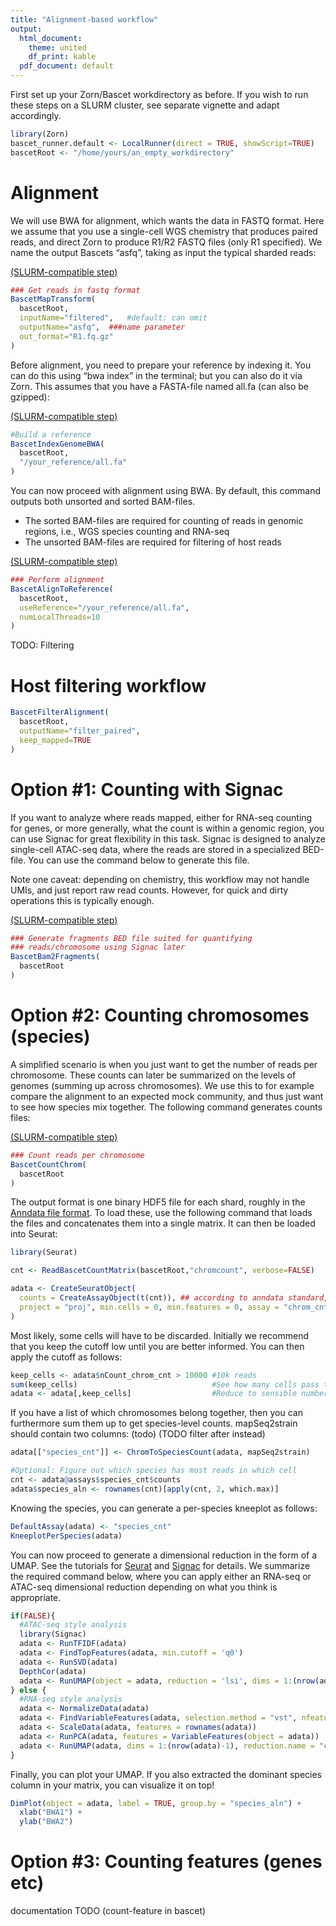 ```yaml
---
title: "Alignment-based workflow"
output:
  html_document:
    theme: united
    df_print: kable
  pdf_document: default
---
```




First set up your Zorn/Bascet workdirectory as before. If you wish to run
these steps on a SLURM cluster, see separate vignette and adapt accordingly.

```r
library(Zorn)
bascet_runner.default <- LocalRunner(direct = TRUE, showScript=TRUE)
bascetRoot <- "/home/yours/an_empty_workdirectory"
```

# Alignment

We will use BWA for alignment, which wants the data in FASTQ format. Here we assume that you use a single-cell
WGS chemistry that produces paired reads, and direct Zorn to produce R1/R2 FASTQ files (only R1 specified).
We name the output Bascets "asfq", taking as input the typical sharded reads:

[(SLURM-compatible step)](slurm.html)

```r
### Get reads in fastq format
BascetMapTransform(
  bascetRoot,
  inputName="filtered",   #default; can omit
  outputName="asfq",  ###name parameter
  out_format="R1.fq.gz"
)
```



Before alignment, you need to prepare your reference by indexing it.
You can do this using "bwa index" in the terminal; but you can also do
it via Zorn. This assumes that you have a FASTA-file named all.fa
(can also be gzipped):

[(SLURM-compatible step)](slurm.html)

```r
#Build a reference
BascetIndexGenomeBWA(
  bascetRoot,
  "/your_reference/all.fa"
)
```





You can now proceed with alignment using BWA. By default, this command
outputs both unsorted and sorted BAM-files.

* The sorted BAM-files are required for counting of reads in genomic regions, i.e., WGS species counting and RNA-seq
* The unsorted BAM-files are required for filtering of host reads

[(SLURM-compatible step)](slurm.html)

```r
### Perform alignment
BascetAlignToReference(
  bascetRoot,
  useReference="/your_reference/all.fa",
  numLocalThreads=10
)
```


TODO: Filtering


# Host filtering workflow 


```r
BascetFilterAlignment(
  bascetRoot,
  outputName="filter_paired",
  keep_mapped=TRUE
)
```






# Option #1: Counting with Signac

If you want to analyze where reads mapped, either for RNA-seq counting for genes,
or more generally, what the count is within a genomic region, you can use Signac
for great flexibility in this task. Signac is designed to analyze
single-cell ATAC-seq data, where the reads are stored in a specialized BED-file.
You can use the command below to generate this file.

Note one caveat: depending on chemistry, this workflow may not handle UMIs,
and just report raw read counts. However, for quick and dirty operations
this is typically enough.

[(SLURM-compatible step)](slurm.html)

```r
### Generate fragments BED file suited for quantifying
### reads/chromosome using Signac later 
BascetBam2Fragments(
  bascetRoot
)
```

# Option #2: Counting chromosomes (species)

A simplified scenario is when you just want to get the number of reads per chromosome. These counts
can later be summarized on the levels of genomes (summing up across chromosomes). We use this to
for example compare the alignment to an expected mock community, and thus just want to see how
species mix together. The following command generates counts files:

[(SLURM-compatible step)](slurm.html)

```r
### Count reads per chromosome
BascetCountChrom(
  bascetRoot
)
```

The output format is one binary HDF5 file for each shard, roughly in the
[Anndata file format](https://anndata.readthedocs.io/en/stable/fileformat-prose.html).
To load these, use the following command that loads the files and concatenates them
into a single matrix. It can then be loaded into Seurat:

```r
library(Seurat)

cnt <- ReadBascetCountMatrix(bascetRoot,"chromcount", verbose=FALSE)

adata <- CreateSeuratObject(
  counts = CreateAssayObject(t(cnt)), ## according to anndata standard, there should be a transpose here
  project = "proj", min.cells = 0, min.features = 0, assay = "chrom_cnt"
) 
```


Most likely, some cells will have to be discarded. Initially we recommend that
you keep the cutoff low until you are better informed. You can then apply the cutoff as follows:
```r
keep_cells <- adata$nCount_chrom_cnt > 10000 #10k reads
sum(keep_cells)                              #See how many cells pass this cutoff
adata <- adata[,keep_cells]                  #Reduce to sensible number
```

If you have a list of which chromosomes belong together, then you can furthermore
sum them up to get species-level counts. mapSeq2strain should contain two columns: (todo) (TODO filter after instead)
```r
adata[["species_cnt"]] <- ChromToSpeciesCount(adata, mapSeq2strain)  

#Optional: Figure out which species has most reads in which cell
cnt <- adata@assays$species_cnt$counts
adata$species_aln <- rownames(cnt)[apply(cnt, 2, which.max)]
```


Knowing the species, you can generate a per-species kneeplot as follows:
```r
DefaultAssay(adata) <- "species_cnt"
KneeplotPerSpecies(adata)
```


You can now proceed to generate a dimensional reduction in the form of a UMAP.
See the tutorials for [Seurat](https://satijalab.org/seurat/) and
[Signac](https://stuartlab.org/signac/) for details. We summarize the required
command below, where you can apply either an RNA-seq or ATAC-seq dimensional reduction
depending on what you think is appropriate.

```r
if(FALSE){
  #ATAC-seq style analysis
  library(Signac)
  adata <- RunTFIDF(adata)
  adata <- FindTopFeatures(adata, min.cutoff = 'q0')
  adata <- RunSVD(adata)
  DepthCor(adata)
  adata <- RunUMAP(object = adata, reduction = 'lsi', dims = 1:(nrow(adata)-1), reduction.name = "chrom_umap")  
} else {
  #RNA-seq style analysis
  adata <- NormalizeData(adata)
  adata <- FindVariableFeatures(adata, selection.method = "vst", nfeatures = nrow(adata))
  adata <- ScaleData(adata, features = rownames(adata))
  adata <- RunPCA(adata, features = VariableFeatures(object = adata))
  adata <- RunUMAP(adata, dims = 1:(nrow(adata)-1), reduction.name = "chrom_umap")
}
```

Finally, you can plot your UMAP. If you also extracted the dominant species column
in your matrix, you can visualize it on top!

```r
DimPlot(object = adata, label = TRUE, group.by = "species_aln") + 
  xlab("BWA1") + 
  ylab("BWA2")
```



# Option #3: Counting features (genes etc)

documentation TODO (count-feature in bascet)


